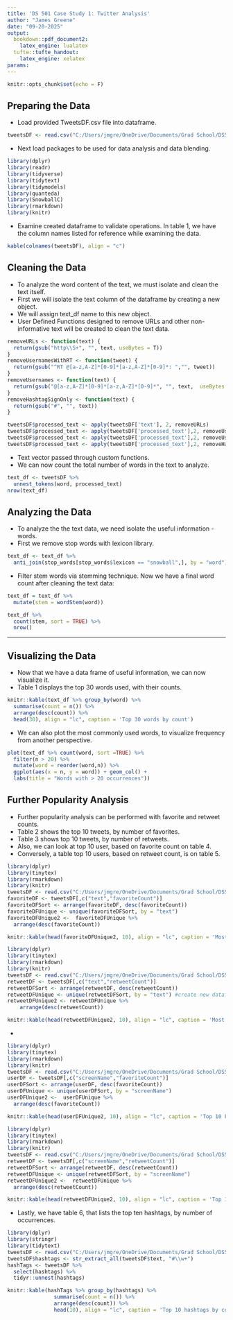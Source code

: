 ---
title: 'DS 501 Case Study 1: Twitter Analysis'
author: "James Greene"
date: "09-20-2025"
output:
  bookdown::pdf_document2:
    latex_engine: lualatex
  tufte::tufte_handout:
    latex_engine: xelatex
params:
---

```{r setup, include = FALSE}
knitr::opts_chunk$set(echo = F)
```

## Preparing the Data
-   Load provided TweetsDF.csv file into dataframe.

```{r, eval = T}
tweetsDF <- read.csv("C:/Users/jmgre/OneDrive/Documents/Grad School/DS501/Week 3/Case Study 1/tweetsDF.csv", header = TRUE, sep = ",", encoding = "UTF-8")
```
-   Next load packages to be used for data analysis and data blending.
```{r Libraries, eval = T, include = F}
library(dplyr)
library(readr)
library(tidyverse)
library(tidytext)
library(tidymodels)
library(quanteda)
library(SnowballC)
library(rmarkdown)
library(knitr)
```
-   Examine created dataframe to validate operations. In table 1, we have the column names listed for reference while examining the data.
```{r Column Names, eval=T}
kable(colnames(tweetsDF), align = "c")
```

## Cleaning the Data
-   To analyze the word content of the text, we must isolate and clean the text itself.
-   First we will isolate the text column of the dataframe by creating a new object.
-   We will assign text_df name to this new object.
-   User Defined Functions designed to remove URLs and other non-informative text will be created to clean the text data.

```{r, eval = T}
removeURLs <- function(text) {
  return(gsub("http\\S+", "", text, useBytes = T))
}
removeUsernamesWithRT <- function(tweet) {
  return(gsub("^RT @[a-z,A-Z]*[0-9]*[a-z,A-Z]*[0-9]*: ","", tweet))
}
removeUsernames <- function(text) {
  return(gsub("@[a-z,A-Z]*[0-9]*[a-z,A-Z]*[0-9]*", "", text,  useBytes = T))
}      
removeHashtagSignOnly <- function(text) {
  return(gsub("#", "", text))
}
```

```{r UDF, eval = T, echo = T}
tweetsDF$processed_text <- apply(tweetsDF['text'], 2, removeURLs) 
tweetsDF$processed_text <- apply(tweetsDF['processed_text'],2, removeUsernamesWithRT) 
tweetsDF$processed_text <- apply(tweetsDF['processed_text'],2, removeUsernames)
tweetsDF$processed_text <- apply(tweetsDF['processed_text'],2, removeHashtagSignOnly)
```

-   Text vector passed through custom functions.
-   We can now count the total number of words in the text to analyze.

```{r Word Count, eval = T}
text_df <- tweetsDF %>% 
  unnest_tokens(word, processed_text)
nrow(text_df)
```

## Analyzing the Data

-   To analyze the the text data, we need isolate the useful information - words.
-   First we remove stop words with lexicon library.
```{r, eval = T}
text_df <- text_df %>% 
  anti_join(stop_words[stop_words$lexicon == "snowball",], by = "word")
```
-   Filter stem words via stemming technique. Now we have a final word count after cleaning the text data:
```{r, eval = T}
text_df = text_df %>%
  mutate(stem = wordStem(word))

text_df %>%
  count(stem, sort = TRUE) %>%
  nrow()
```

------------------------------------------------------------------------

## Visualizing the Data

-   Now that we have a data frame of useful information, we can now visualize it.
-   Table 1 displays the top 30 words used, with their counts.

```{r, eval = T}
knitr::kable(text_df %>% group_by(word) %>% 
  summarise(count = n()) %>% 
  arrange(desc(count)) %>% 
  head(30), align = "lc", caption = 'Top 30 words by count')
```

-   We can also plot the most commonly used words, to visualize frequency from another perspective.

```{r}
plot(text_df %>% count(word, sort =TRUE) %>% 
  filter(n > 20) %>% 
  mutate(word = reorder(word,n)) %>%
  ggplot(aes(x = n, y = word)) + geom_col() +
  labs(title = "Words with > 20 occurrences"))
```

## Further Popularity Analysis

-   Further popularity analysis can be performed with favorite and retweet counts.
-   Table 2 shows the top 10 tweets, by number of favorites.
-   Table 3 shows top 10 tweets, by number of retweets.
-   Also, we can look at top 10 user, based on favorite count on table 4.
-   Conversely, a table top 10 users, based on retweet count, is on table 5.

```{r eval = T, include = F}
library(dplyr)
library(tinytex)
library(rmarkdown)
library(knitr)
tweetsDF <- read.csv("C:/Users/jmgre/OneDrive/Documents/Grad School/DS501/Week 3/Case Study 1/tweetsDF.csv", header = TRUE, sep = ",")
favoriteDF <- tweetsDF[,c("text","favoriteCount")]
favoriteDFSort <- arrange(favoriteDF, desc(favoriteCount))
favoriteDFUnique <- unique(favoriteDFSort, by = "text")
favoriteDFUnique2 <-  favoriteDFUnique %>%
  arrange(desc(favoriteCount))
```
```{r, eval = T}
knitr::kable(head(favoriteDFUnique2, 10), align = "lc", caption = 'Most Popular Tweets by Favorite Count')
```

```{r eval = T, include = F}
library(dplyr)
library(tinytex)
library(rmarkdown)
library(knitr)
tweetsDF <- read.csv("C:/Users/jmgre/OneDrive/Documents/Grad School/DS501/Week 3/Case Study 1/tweetsDF.csv", header = TRUE, sep = ",")
retweetDF <- tweetsDF[,c("text","retweetCount")]
retweetDFSort <- arrange(retweetDF, desc(retweetCount))
retweetDFUnique <- unique(retweetDFSort, by = "text") #create new dataframe for unique posts only
retweetDFUnique2 <- retweetDFUnique %>%
    arrange(desc(retweetCount))
```
```{r eval=T, fig.height=4, fig.width=4}
knitr::kable(head(retweetDFUnique2, 10), align = "lc", caption = 'Most Popular Tweets by RT Count')
```

-  
```{r eval = T, include = F}
library(dplyr)
library(tinytex)
library(rmarkdown)
library(knitr)
tweetsDF <- read.csv("C:/Users/jmgre/OneDrive/Documents/Grad School/DS501/Week 3/Case Study 1/tweetsDF.csv", header = TRUE, sep = ",")
userDF <- tweetsDF[,c("screenName","favoriteCount")]
userDFSort <- arrange(userDF, desc(favoriteCount))
userDFUnique <- unique(userDFSort, by = "screenName")
userDFUnique2 <-  userDFUnique %>%
  arrange(desc(favoriteCount))
```
```{r, eval = T}
knitr::kable(head(userDFUnique2, 10), align = "lc", caption = 'Top 10 Favorited Users')
```
```{r eval = T, include = F}
library(dplyr)
library(tinytex)
library(rmarkdown)
library(knitr)
tweetsDF <- read.csv("C:/Users/jmgre/OneDrive/Documents/Grad School/DS501/Week 3/Case Study 1/tweetsDF.csv", header = TRUE, sep = ",")
retweetDF <- tweetsDF[,c("screenName","retweetCount")]
retweetDFSort <- arrange(retweetDF, desc(retweetCount))
retweetDFUnique <- unique(retweetDFSort, by = "screenName")
retweetDFUnique2 <-  retweetDFUnique %>%
  arrange(desc(retweetCount))
```
```{r, eval = T}
knitr::kable(head(retweetDFUnique2, 10), align = "lc", caption = 'Top 10 Retweeted Users')
```
- Lastly, we have table 6, that lists the top ten hashtags, by number of occurrences.
```{r, eval = T}
library(dplyr)
library(stringr)
library(tidytext)
tweetsDF <- read.csv("C:/Users/jmgre/OneDrive/Documents/Grad School/DS501/Week 3/Case Study 1/tweetsDF.csv", header = TRUE, sep = ",")
tweetsDF$hashtags <- str_extract_all(tweetsDF$text, "#\\w+")
hashTags <- tweetsDF %>%
  select(hashtags) %>%
  tidyr::unnest(hashtags)
```
```{r}
knitr::kable(hashTags %>% group_by(hashtags) %>% 
               summarise(count = n()) %>% 
               arrange(desc(count)) %>% 
               head(10), align = "lc", caption = 'Top 10 hashtags by count')
```